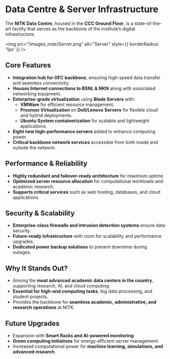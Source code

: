 
# Data Centre & Server Infrastructure

The **NITK Data Centre**, housed in the **CCC Ground Floor**, is a state-of-the-art facility that serves as the backbone of the institute’s digital infrastructure.

<img
  src="/images_mdx/Server.png"
  alt="Server"
  style={{ borderRadius: '1px' }}
/>

## **Core Features**
- **Integration hub for OFC backbone**, ensuring high-speed data transfer and seamless connectivity.
- **Houses Internet connections to BSNL & NKN** along with associated networking equipment.
- **Enterprise-grade virtualization** using **Blade Servers** with:
  - **VMWare** for efficient resource management.
  - **Proxmox Virtualization** on **Dell/Lenovo Servers** for flexible cloud and hybrid deployments.
  - **Ubuntu System containerization** for scalable and lightweight applications.
- **Eight new high-performance servers** added to enhance computing power.
- **Critical backbone network services** accessible from both inside and outside the network.

## **Performance & Reliability**
- **Highly redundant and failover-ready architecture** for maximum uptime.
- **Optimized server resource allocation** for computational workloads and academic research.
- **Supports critical services** such as web hosting, databases, and cloud applications.

## **Security & Scalability**
- **Enterprise-class firewalls and intrusion detection systems** ensure data security.
- **Future-ready infrastructure** with room for scalability and performance upgrades.
- **Dedicated power backup solutions** to prevent downtime during outages.

## **Why It Stands Out?**
- Among the **most advanced academic data centers in the country**, supporting research, AI, and cloud computing.
- **Essential for high-end computing tasks**, big data processing, and student projects.
- Provides the backbone for **seamless academic, administrative, and research operations** at NITK.

## **Future Upgrades**
- Expansion with **Smart Racks and AI-powered monitoring**.
- **Green computing initiatives** for energy-efficient server management.
- Increased computational power for **machine learning, simulations, and advanced research**.
